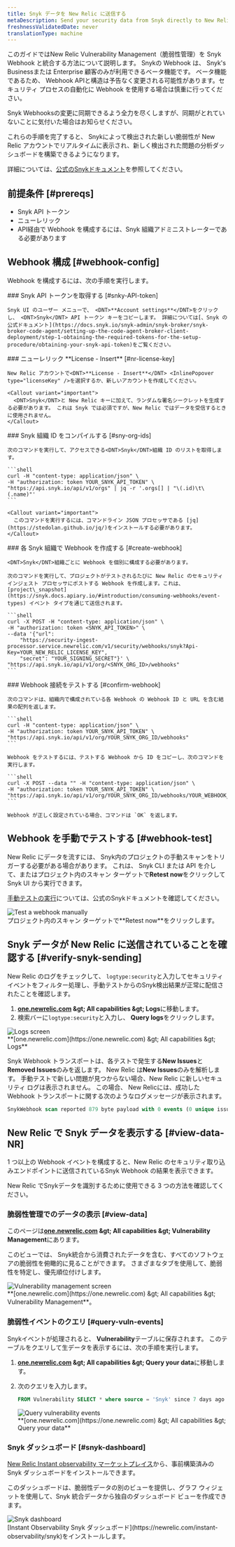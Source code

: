 ```yaml
---
title: Snyk データを New Relic に送信する
metaDescription: Send your security data from Snyk directly to New Relic.
freshnessValidatedDate: never
translationType: machine
---
```







このガイドではNew Relic Vulnerability Management（脆弱性管理）を <DNT>Snyk</DNT> Webhook と統合する方法について説明します。 <DNT>Snyk</DNT>の Webhook は、 <DNT>Snyk&apos;s Business</DNT>または Enterprise 顧客のみが利用できるベータ機能です。 ベータ機能であるため、 <DNT>Webhook API</DNT>と構造は予告なく変更される可能性があります。セキュリティ プロセスの自動化に Webhook を使用する場合は慎重に行ってください。

<DNT>Snyk Webhooks</DNT>の変更に同期できるよう全力を尽くしますが、同期がとれていないことに気付いた場合はお知らせください。

これらの手順を完了すると、 <DNT>Snyk</DNT>によって検出された新しい脆弱性が New Relic アカウントでリアルタイムに表示され、新しく検出された問題の分析ダッシュボードを構築できるようになります。

詳細については、[公式の<DNT>Snyk</DNT>ドキュメント](https://snyk.docs.apiary.io/#reference/webhooks)を参照してください。

## 前提条件 [#prereqs]

* <DNT>Snyk</DNT> API トークン
* ニューレリック<InlinePopover type="licenseKey" />
* API経由で Webhook を構成するには、<DNT>Snyk</DNT> 組織アドミニストレーターである必要があります

## Webhook 構成 [#webhook-config]

Webhook を構成するには、次の手順を実行します。

<Steps>
  <Step>
    ### Snyk API トークンを取得する [#snky-API-token]

    Snyk UI のユーザー メニューで、 <DNT>**Account settings**</DNT>をクリックし、 <DNT>Snyk</DNT> API トークン キーをコピーします。 詳細については[、Snyk の公式ドキュメント](https://docs.snyk.io/snyk-admin/snyk-broker/snyk-broker-code-agent/setting-up-the-code-agent-broker-client-deployment/step-1-obtaining-the-required-tokens-for-the-setup-procedure/obtaining-your-snyk-api-token)をご覧ください。
  </Step>

  <Step>
    ### ニューレリック <DNT>**License - Insert**</DNT> [#nr-license-key]

    New Relic アカウントで<DNT>**License - Insert**</DNT> <InlinePopover type="licenseKey" />を選択するか、新しいアカウントを作成してください。

    <Callout variant="important">
      <DNT>Snyk</DNT>と New Relic キーに加えて、ランダムな署名シークレットを生成する必要があります。 これは Snyk では必須ですが、New Relic ではデータを受信するときに使用されません。
    </Callout>
  </Step>

  <Step>
    ### Snyk 組織 ID をコンパイルする [#sny-org-ids]

    次のコマンドを実行して、アクセスできる<DNT>Snyk</DNT>組織 ID のリストを取得します。

    ```shell
    curl -H "content-type: application/json" \
    -H "authorization: token YOUR_SNYK_API_TOKEN" \
    "https://api.snyk.io/api/v1/orgs" | jq -r '.orgs[] | "\(.id)\t\(.name)"'
    ```

    <Callout variant="important">
      このコマンドを実行するには、コマンドライン JSON プロセッサである [jq](https://stedolan.github.io/jq/)をインストールする必要があります。
    </Callout>
  </Step>

  <Step>
    ### 各 Snyk 組織で Webhook を作成する [#create-webhook]

    <DNT>Snyk</DNT>組織ごとに Webhook を個別に構成する必要があります。

    次のコマンドを実行して、プロジェクトがテストされるたびに New Relic のセキュリティ インジェスト プロセッサにポストする Webhook を作成します。これは、 [project\_snapshot](https://snyk.docs.apiary.io/#introduction/consuming-webhooks/event-types) イベント タイプを通じて送信されます。

    ```shell
    curl -X POST -H "content-type: application/json" \
    -H "authorization: token <SNYK_API_TOKEN>" \
    --data '{"url": 
        "https://security-ingest-processor.service.newrelic.com/v1/security/webhooks/snyk?Api-Key=YOUR_NEW_RELIC_LICENSE_KEY",
        "secret": "YOUR_SIGNING_SECRET"}' \
    "https://api.snyk.io/api/v1/org/<SNYK_ORG_ID>/webhooks"
    ```
  </Step>

  <Step>
    ### Webhook 接続をテストする [#confirm-webhook]

    次のコマンドは、組織内で構成されている各 Webhook の Webhook ID と URL を含む結果の配列を返します。

    ```shell
    curl -H "content-type: application/json" \
    -H "authorization: token YOUR_SNYK_API_TOKEN" \
    "https://api.snyk.io/api/v1/org/YOUR_SNYK_ORG_ID/webhooks"
    ```

    Webhook をテストするには、テストする Webhook から ID をコピーし、次のコマンドを実行します。

    ```shell
    curl -X POST --data "" -H "content-type: application/json" \
    -H "authorization: token YOUR_SNYK_API_TOKEN" \
    "https://api.snyk.io/api/v1/org/YOUR_SNYK_ORG_ID/webhooks/YOUR_WEBHOOK_ID/ping"
    ```

    Webhook が正しく設定されている場合、コマンドは `OK` を返します。
  </Step>
</Steps>

## Webhook を手動でテストする [#webhook-test]

New Relic にデータを流すには、 <DNT>Snyk</DNT>内のプロジェクトの手動スキャンをトリガーする必要がある場合があります。 これは、 <DNT>Snyk</DNT> CLI または API を介して、またはプロジェクト内のスキャン ターゲットで<DNT>**Retest now**</DNT>をクリックして<DNT>Snyk</DNT> UI から実行できます。

[手動テストの実行](https://docs.snyk.io/getting-started/running-tests#run-tests-manually)については、公式の<DNT>Snyk</DNT>ドキュメントを確認してください。

<img title="Test a webhook manually" alt="Test a webhook manually" src={vulnerabilitymanagementTestWebhook} />

<figcaption>
  プロジェクト内のスキャン ターゲットで<DNT>**Retest now**</DNT>をクリックします。
</figcaption>

## Snyk データが New Relic に送信されていることを確認する [#verify-snyk-sending]

New Relic のログをチェックして、 `logtype:security`と入力してセキュリティ イベントをフィルター処理し、手動テストからの<DNT>Snyk</DNT>検出結果が正常に配信されたことを確認します。

1. <DNT>**[one.newrelic.com](https://one.newrelic.com) &amp;gt; All capabilities &amp;gt; Logs**</DNT>に移動します。
2. 検索バーに`logtype:security`と入力し、 <DNT>**Query logs**</DNT>をクリックします。

<img title="Logs screen" alt="Logs screen" src={vulnerabilitymanagementVerifySnykData} />

<figcaption>
  <DNT>**[one.newrelic.com](https://one.newrelic.com) &amp;gt; All capabilities &amp;gt; Logs**</DNT>
</figcaption>

Snyk Webhook トランスポートは、各テストで発生する<DNT>**New Issues**</DNT>と<DNT>**Removed Issues**</DNT>のみを返します。 New Relic は<DNT>**New Issues**</DNT>のみを解析します。 手動テストで新しい問題が見つからない場合、New Relic に新しいセキュリティ ログは表示されません。 この場合、 New Relicには、成功した Webhook トランスポートに関する次のようなログメッセージが表示されます。

```sql
SnykWebhook scan reported 879 byte payload with 0 events (0 unique issue ids) from '' errors=no
```

## New Relic で Snyk データを表示する [#view-data-NR]

1 つ以上の Webhook イベントを構成すると、New Relic のセキュリティ取り込みエンドポイントに送信されている<DNT>Snyk</DNT> Webhook の結果を表示できます。

New Relic で<DNT>Snyk</DNT>データを識別するために使用できる 3 つの方法を確認してください。

### 脆弱性管理でのデータの表示 [#view-data]

このページは<DNT>**[one.newrelic.com](https://one.newrelic.com) &amp;gt; All capabilities &amp;gt; Vulnerability Management**</DNT>にあります。

このビューでは、 <DNT>Snyk</DNT>統合から消費されたデータを含む、すべてのソフトウェアの脆弱性を俯瞰的に見ることができます。 さまざまなタブを使用して、脆弱性を特定し、優先順位付けします。

<img title="Vulnerability management screen" alt="Vulnerability management screen" src={accountsVmLanding} />

<figcaption>
  <DNT>**[one.newrelic.com](https://one.newrelic.com) &amp;gt; All capabilities &amp;gt; Vulnerability Management**</DNT>。
</figcaption>

### 脆弱性イベントのクエリ [#query-vuln-events]

<DNT>Snyk</DNT>イベントが処理されると、 <DNT>**Vulnerability**</DNT>テーブルに保存されます。 このテーブルをクエリして生データを表示するには、次の手順を実行します。

1. <DNT>**[one.newrelic.com](https://one.newrelic.com) &amp;gt; All capabilities &amp;gt; Query your data**</DNT>に移動します。

2. 次のクエリを入力します。

   ```sql
   FROM Vulnerability SELECT * where source = 'Snyk' since 7 days ago
   ```

   <img title="Query vulnerability events" alt="Query vulnerability events" src={vulnerabilitymanagementQueryVulnEvents} />

   <figcaption>
     <DNT>**[one.newrelic.com](https://one.newrelic.com) &amp;gt; All capabilities &amp;gt; Query your data**</DNT>
   </figcaption>

### Snyk ダッシュボード [#snyk-dashboard]

[New Relic Instant observability マーケットプレイス](https://newrelic.com/instant-observability/snyk)から、事前構築済みの <DNT>Snyk</DNT> ダッシュボードをインストールできます。

このダッシュボードは、脆弱性データの別のビューを提供し、グラフ ウィジェットを使用して、Snyk 統合データから独自のダッシュボード ビューを作成できます。

<img title="Snyk dashboard" alt="Snyk dashboard" src={vmSnykDashboard} />

<figcaption>
  [Instant Observability Snyk ダッシュボード](https://newrelic.com/instant-observability/snyk)をインストールします。
</figcaption>